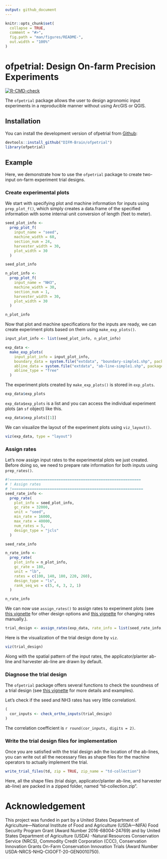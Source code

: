 ```yaml
---
output: github_document
---
```


<!-- README.md is generated from README.Rmd. Please edit that file -->

```r
knitr::opts_chunk$set(
  collapse = TRUE,
  comment = "#>",
  fig.path = "man/figures/README-",
  out.width = "100%"
)
```


# ofpetrial: Design On-farm Precision Experiments

<!-- badges: start -->
[![R-CMD-check](https://github.com/DIFM-Brain/ofpetrial/actions/workflows/R-CMD-check.yaml/badge.svg)](https://github.com/DIFM-Brain/ofpetrial/actions/workflows/R-CMD-check.yaml)
<!-- badges: end -->

The `ofpetrial` package allows the user to design agronomic input experiments in a reproducible manner without using ArcGIS or QGIS.  

## Installation

You can install the development version of ofpetrial from [Github](https://github.com/DIFM-Brain/TrialDesign):

```r
devtools::install_github("DIFM-Brain/ofpetrial")
library(ofpetrial)
```

## Example

Here, we demonstrate how to use the `ofpetrial` package to create two-input on-farm experiment trial designs.

### Create experimental plots

We start with specifying plot and machine information for inputs using `prep_plot_f()`, which simply creates a data.frame of the specified information with some internal unit conversion of length (feet to meter).

```r
seed_plot_info <-
  prep_plot_f(
    input_name = "seed",
    machine_width = 60,
    section_num = 24,
    harvester_width = 30,
    plot_width = 30
  )

seed_plot_info

n_plot_info <-
  prep_plot_f(
    input_name = "NH3",
    machine_width = 30,
    section_num = 1,
    harvester_width = 30,
    plot_width = 30
  )

n_plot_info
```

Now that plot and machine specifications for the inputs are ready, we can create experiment plots based on them using `make_exp_plots()`. 

```r
input_plot_info <- list(seed_plot_info, n_plot_info)

exp_data <-
  make_exp_plots(
    input_plot_info = input_plot_info,
    boundary_data = system.file("extdata", "boundary-simple1.shp", package = "ofpetrial"),
    abline_data = system.file("extdata", "ab-line-simple1.shp", package = "ofpetrial"),
    abline_type = "free"
  )
```

The experiment plots created by `make_exp_plots()` is stored in `exp_plots`.

```r
exp_data$exp_plots
```

`exp_data$exp_plots` is a list and you can access the individual experiment plots (an `sf` object) like this.

```r
exp_data$exp_plots[[1]]
```

We can visualize the layout of the experiment plots using `viz_layout()`.

```r
viz(exp_data, type = "layout")
```

### Assign rates

Let's now assign input rates to the experimental plots we just created. Before doing so, we need to prepare rate information for both inputs using `prep_rates()`.

```r
#!===========================================================
# ! Assign rates
# !===========================================================
seed_rate_info <-
  prep_rate(
    plot_info = seed_plot_info,
    gc_rate = 32000,
    unit = "seed",
    min_rate = 16000,
    max_rate = 40000,
    num_rates = 5,
    design_type = "jcls"
  )

seed_rate_info

n_rate_info <-
  prep_rate(
    plot_info = n_plot_info,
    gc_rate = 180,
    unit = "lb",
    rates = c(100, 140, 180, 220, 260),
    design_type = "ls",
    rank_seq_ws = c(5, 4, 3, 2, 1)
  )

n_rate_info
```

We can now use `assign_rates()` to assign rates to experiment plots (see [this vignette](https://difm-brain.github.io/ofpetrial/articles/V1-trial-design-options.html) for other design options and [this vignette](https://difm-brain.github.io/ofpetrial/articles/V3-change-rates-manually.html) for changing rates manually.).

```r
trial_design <- assign_rates(exp_data, rate_info = list(seed_rate_info, n_rate_info))
```

Here is the visualization of the trial design done by `viz`.

```r
viz(trial_design)
```

Along with the spatial pattern of the input rates, the applicator/planter ab-line and harvester ab-line are drawn by default.

### Diagnose the trial design

The `ofpetrial` package offers several functions to check the soundness of a trial design (see [this vignette](https://difm-brain.github.io/ofpetrial/articles/V4-diagnose-td.html) for more details and examples). 

Let's check if the seed and NH3 rates has very little correlationl. 

```r
(
  cor_inputs <- check_ortho_inputs(trial_design)
)
```

The correlation coefficient is `r round(cor_inputs, digits = 2)`.

### Write the trial design files for implementation

Once you are satisfied with the trial design adn the location of the ab-lines, you can write out all the necessary files as shape files for the machine operators to actually implement the trial.

```r
write_trial_files(td, zip = TRUE, zip_name = "td-collection")
```

Here, all the shape files (trial dsign, applicator/planter ab-line, and harvester ab-line) are packed in a zipped folder, named "td-collection.zip".

# Acknowledgement

This project was funded in part by a United States Department of Agriculture—National Institute of Food and Agriculture (USDA—NIFA) Food Security Program Grant (Award Number 2016-68004-24769) and by United States Department of Agriculture (USDA) -Natural Resources Conservation Service (NRCS), Commodity Credit Corporation (CCC), Conservation Innovation Grants On-Farm Conservation Innovation Trials (Award Number USDA-NRCS-NHQ-CIGOFT-20-GEN0010750).
